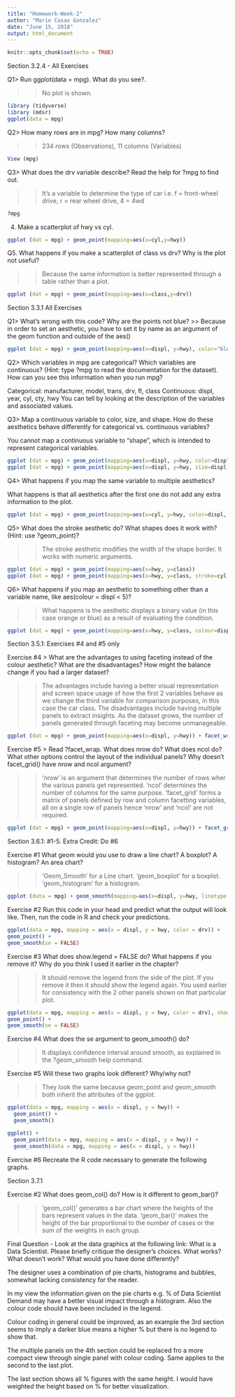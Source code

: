 ```yaml
---
title: "Homework-Week-2"
author: "Mario Casas Gonzalez"
date: "June 15, 2018"
output: html_document
---
```


```r
knitr::opts_chunk$set(echo = TRUE)

```

Section 3.2.4 - All Exercises

Q1> Run ggplot(data = mpg). What do you see?. 

>> No plot is shown. 

```r
library (tidyverse)
library (mdsr)
ggplot(data = mpg)

```


Q2> How many rows are in mpg? How many columns? 

>> 234 rows (Observations), 11 columns (Variables)

```r

View (mpg)

```

Q3> What does the drv variable describe? Read the help for ?mpg to find out. 

>> It's a variable to determine the type of car i.e. f = front-wheel drive, r = rear wheel drive, 4 = 4wd



```r

?mpg

```

4. Make a scatterplot of hwy vs cyl.


```r

ggplot (dat = mpg) + geom_point(mapping=aes(x=cyl,y=hwy))


```

Q5. What happens if you make a scatterplot of class vs drv? Why is the plot not useful? 

>> Because the same information is better represented through a table rather than a plot. 


```r

ggplot (dat = mpg) + geom_point(mapping=aes(x=class,y=drv))


```

Section 3.3.1 All Exercises 

Q1> What's wrong with this code? Why are the points not blue? >> Because in order to set an aesthetic, you have to set it by name as an argument of the geom function and outside of the aes() 

```r

ggplot (dat = mpg) + geom_point(mapping=aes(x=displ, y=hwy), color="blue")


```

Q2> Which variables in mpg are categorical? Which variables are continuous? (Hint: type ?mpg to read the documentation for the dataset). How can you see this information when you run mpg? 

Categorical: manufacturer, model, trans, drv, fl, class
Continuous: displ, year, cyl, cty, hwy 
You can tell by looking at the description of the variables and associated values. 


Q3> Map a continuous variable to color, size, and shape. How do these aesthetics behave differently for categorical vs. continuous variables? 

You cannot map a continuous variable to "shape", which is intended to represent categorical variables.  


```r

ggplot (dat = mpg) + geom_point(mapping=aes(x=displ, y=hwy, color=displ))
ggplot (dat = mpg) + geom_point(mapping=aes(x=displ, y=hwy, size=displ))

```

Q4> What happens if you map the same variable to multiple aesthetics?

What happens is that all aesthetics after the first one do not add any extra information to the plot. 

```r

ggplot (dat = mpg) + geom_point(mapping=aes(x=cyl, y=hwy, color=displ, size=displ))

```

Q5> What does the stroke aesthetic do? What shapes does it work with? (Hint: use ?geom_point)? 

>> The stroke aesthetic modifies the width of the shape border. It works with numeric arguments.  

```r

ggplot (dat = mpg) + geom_point(mapping=aes(x=hwy, y=class))
ggplot (dat = mpg) + geom_point(mapping=aes(x=hwy, y=class, stroke=cyl))

```


Q6> What happens if you map an aesthetic to something other than a variable name, like aes(colour = displ < 5)?

>> What happens is the aesthetic displays a binary value (in this case orange or blue) as a result of evaluating the condition.   

```r

ggplot (dat = mpg) + geom_point(mapping=aes(x=hwy, y=class, colour=displ<5))


```


Section 3.5.1: Exercises #4 and #5 only

Exercise #4 > What are the advantages to using faceting instead of the colour aesthetic? What are the disadvantages? How might the balance change if you had a larger dataset?

>> The advantages include having a better visual representation and screen space usage of how the first 2 variables behave as we change the third variable for comparison purposes, in this case the car class. The disadvantages include having multiple panels to extract insights. As the dataset grows, the number of panels generated through faceting may become unmanageable. 

```r

ggplot (dat = mpg) + geom_point(mapping=aes(x=displ, y=hwy)) + facet_wrap(~ class, nrow = 2)

```

Exercise #5 > Read ?facet_wrap. What does nrow do? What does ncol do? What other options control the layout of the individual panels? Why doesn’t facet_grid() have nrow and ncol argument?

>> 'nrow' is an argument that determines the number of rows wher the various panels get represented. 'ncol' determines the number of columns for the same purpose. 'facet_grid' forms a matrix of panels defined by row and column facetting variables, all on a single row of panels hence 'nrow' and 'ncol' are not required. 

```r

ggplot (dat = mpg) + geom_point(mapping=aes(x=displ, y=hwy)) + facet_grid(~ class)

```


Section 3.6.1: #1-5. Extra Credit: Do #6

Exercise #1 What geom would you use to draw a line chart? A boxplot? A histogram? An area chart?

>> 'Geom_Smooth' for a Line chart.  'geom_boxplot' for a boxplot. 'geom_histogram' for a histogram. 

```r

ggplot (data = mpg) + geom_smooth(mapping=aes(x=displ, y=hwy, linetype = "drv"))


```


Exercise #2 Run this code in your head and predict what the output will look like. Then, run the code in R and check your predictions.

```r

ggplot(data = mpg, mapping = aes(x = displ, y = hwy, color = drv)) + 
geom_point() + 
geom_smooth(se = FALSE)

```


Exercise #3 What does show.legend = FALSE do? What happens if you remove it?
Why do you think I used it earlier in the chapter?

>> It should remove the legend from the side of the plot. If you remove it then it should show the legend again. You used earlier for consistency with the 2 other panels shown on that particular plot.  

```r

ggplot(data = mpg, mapping = aes(x = displ, y = hwy, color = drv), show.legend = FALSE) + 
geom_point() + 
geom_smooth(se = FALSE)

```

Exercise #4 What does the se argument to geom_smooth() do?

>> It displays confidence interval around smooth, as explained in the ?geom_smooth help command. 

Exercise #5 Will these two graphs look different? Why/why not?

>> They look the same because geom_point and geom_smooth both inherit the attributes of the ggplot. 

```r

ggplot(data = mpg, mapping = aes(x = displ, y = hwy)) + 
  geom_point() + 
  geom_smooth()

ggplot() + 
  geom_point(data = mpg, mapping = aes(x = displ, y = hwy)) + 
  geom_smooth(data = mpg, mapping = aes(x = displ, y = hwy))

```


Exercise #6 Recreate the R code necessary to generate the following graphs.


Section 3.7.1 

Exercise #2 What does geom_col() do? How is it different to geom_bar()?

>> 'geom_col()' generates a bar chart where the heights of the bars represent values in the data. 'geom_bar()' makes the height of the bar proportional to the number of cases or the sum of the weights in each group.  

Final Question - Look at the data graphics at the following link: What is a Data Scientist. Please briefly critique the designer’s choices. What works? What doesn’t work? What would you have done differently? 

The designer uses a combination of pie charts, histograms and bubbles, somewhat lacking consistency for the reader. 

In my view the information given on the pie charts e.g. % of Data Scientist Demand may have a better visual impact through a histogram. Also the colour code should have been included in the legend. 

Colour coding in general could be improved, as an example the 3rd section seems to imply a darker blue means a higher % but there is no legend to show that. 

The multiple panels on the 4th section could be replaced fro a more compact view through single panel with colour coding. Same applies to the second to the last plot. 

The last section shows all % figures with the same height. I would have weighted the height based on % for better visualization.   



